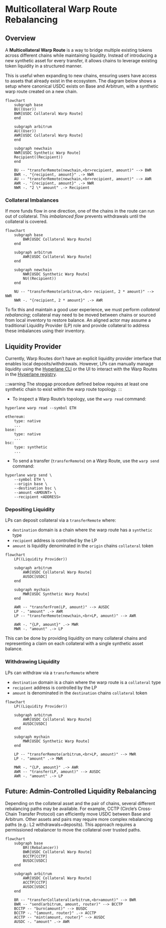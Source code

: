 # Multicollateral Warp Route Rebalancing

## Overview

A **Multicollateral Warp Route** is a way to bridge multiple existing tokens across different chains while maintaining liquidity. Instead of introducing a new synthetic asset for every transfer, it allows chains to leverage existing token liquidity in a structured manner.

This is useful when expanding to new chains, ensuring users have access to assets that already exist in the ecosystem. The diagram below shows a setup where canonical USDC exists on Base and Arbitrum, with a synthetic warp route created on a new chain.

```mermaid
flowchart
    subgraph base
    BU((User))
    BWR[USDC Collateral Warp Route]
    end

    subgraph arbitrum
    AU((User))
    AWR[USDC Collateral Warp Route]
    end

    subgraph newchain
    NWR[USDC Synthetic Warp Route]
    Recipient((Recipient))
    end

    BU -- "transferRemote(newchain,<br>recipient, amount)" --> BWR
    BWR -. "{recipient, amount}" .-> NWR
    AU -- "transferRemote(newchain,<br>recipient, amount)" --> AWR
    AWR -. "{recipient, amount}" .-> NWR
    NWR -. "2 \* amount" .-> Recipient
```

### Collateral Imbalances

If more funds flow in one direction, one of the chains in the route can run out of collateral. This _imbalanced flow_ prevents withdrawals until the collateral is covered.

```mermaid
flowchart
	subgraph base
		BWR[USDC Collateral Warp Route]
	end

	subgraph arbitrum
		AWR[USDC Collateral Warp Route]
	end

	subgraph newchain
		NWR[USDC Synthetic Warp Route]
		NU((Recipient))
	end

	NU -- "transferRemote(arbitrum,<br> recipient, 2 * amount)" --> NWR
	NWR -. "{recipient, 2 * amount}" .-> AWR
```

To fix this and maintain a good user experience, we must perform _collateral rebalancing_; collateral may need to be moved between chains or sourced from local inventory to restore balance. An aligned actor may assume a traditional Liquidity Provider (LP) role and provide collateral to address these imbalances using their inventory.

## Liquidity Provider

Currently, Warp Routes don’t have an explicit liquidity provider interface that enables local deposits/withdrawals. However, LPs can manually manage liquidity using the [Hyperlane CLI](https://www.npmjs.com/package/@hyperlane-xyz/cli) or the UI to interact with the Warp Routes in the [Hyperlane registry](https://github.com/hyperlane-xyz/hyperlane-registry).

:::warning
The stopgap procedure defined below requires at least one synthetic chain to exist within the warp route topology.
:::

- To inspect a Warp Route’s topology, use the `warp read` command:

```
hyperlane warp read --symbol ETH

ethereum:
    type: native
    ...
base:
    type: native
    ...
bsc:
    type: synthetic
    ...
```

- To send a transfer (`transferRemote`) on a Warp Route, use the `warp send` command:

```
hyperlane warp send \
	--symbol ETH \
	--origin base \
    --destination bsc \
	--amount <AMOUNT> \
	--recipient <ADDRESS>
```

### Depositing Liquidity

LPs can deposit collateral via a `transferRemote` where:

- `destination` domain is a chain where the warp route has a `synthetic` type
- `recipient` address is controlled by the LP
- `amount` is liquidity denominated in the `origin` chains `collateral` token

```mermaid
flowchart
	LP((Liquidity Provider))

	subgraph arbitrum
		AWR[USDC Collateral Warp Route]
		AUSDC[USDC]
	end

	subgraph mychain
		MWR[USDC Synthetic Warp Route]
	end

	AWR -- "transferFrom(LP, amount)" --> AUSDC
	LP -. "amount" .-> AWR
	LP -- "transferRemote(newchain,<br>LP, amount)" --> AWR

	AWR -. "{LP, amount}" .-> MWR
	MWR -. "amount" .-> LP
```

This can be done by providing liquidity on many collateral chains and representing a claim on each collateral with a single synthetic asset balance.

### Withdrawing Liquidity

LPs can withdraw via a `transferRemote` where

- `destination` domain is a chain where the warp route is a `collateral` type
- `recipient` address is controlled by the LP
- `amount` is denominated in the `destination` chains `collateral` token

```mermaid
flowchart
	LP((Liquidity Provider))

	subgraph arbitrum
		AWR[USDC Collateral Warp Route]
		AUSDC[USDC]
	end

	subgraph mychain
		MWR[USDC Synthetic Warp Route]
	end

	LP -- "transferRemote(arbitrum,<br>LP, amount)" --> MWR
	LP -. "amount" .-> MWR

	MWR -. "{LP, amount}" .-> AWR
	AWR -- "transfer(LP, amount)" --> AUSDC
	AWR -. "amount" .-> LP
```

## Future: Admin-Controlled Liquidity Rebalancing

Depending on the collateral asset and the pair of chains, several different rebalancing paths may be available. For example, CCTP (Circle’s Cross-Chain Transfer Protocol) can efficiently move USDC between Base and Arbitrum. Other assets and pairs may require more complex rebalancing paths (e.g.: L2 withdrawals+deposits). This approach requires a permissioned rebalancer to move the collateral over trusted paths.

```mermaid
flowchart
	subgraph base
		BR((Rebalancer))
		BWR[USDC Collateral Warp Route]
		BCCTP[CCTP]
		BUSDC[USDC]
	end

	subgraph arbitrum
		AWR[USDC Collateral Warp Route]
		ACCTP[CCTP]
		AUSDC[USDC]
	end

	BR -- "transferCollateral(arbitrum,<br>amount)" --> BWR
	BWR -- "send(arbitrum, amount, router)" --> BCCTP
	BCCTP -- "burn(amount)" --> BUSDC
	BCCTP -. "{amount, router}" .-> ACCTP
	ACCTP -- "mint(amount, router}" --> AUSDC
	AUSDC -. "amount" .-> AWR
```
